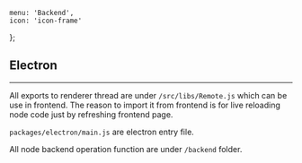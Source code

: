     menu: 'Backend',
    icon: 'icon-frame'
};

## Electron

---

All exports to renderer thread are under `/src/libs/Remote.js` which can be use in frontend. The reason to import it from frontend is for live reloading node code just by refreshing frontend page.

`packages/electron/main.js` are electron entry file.

All node backend operation function are under `/backend` folder.
